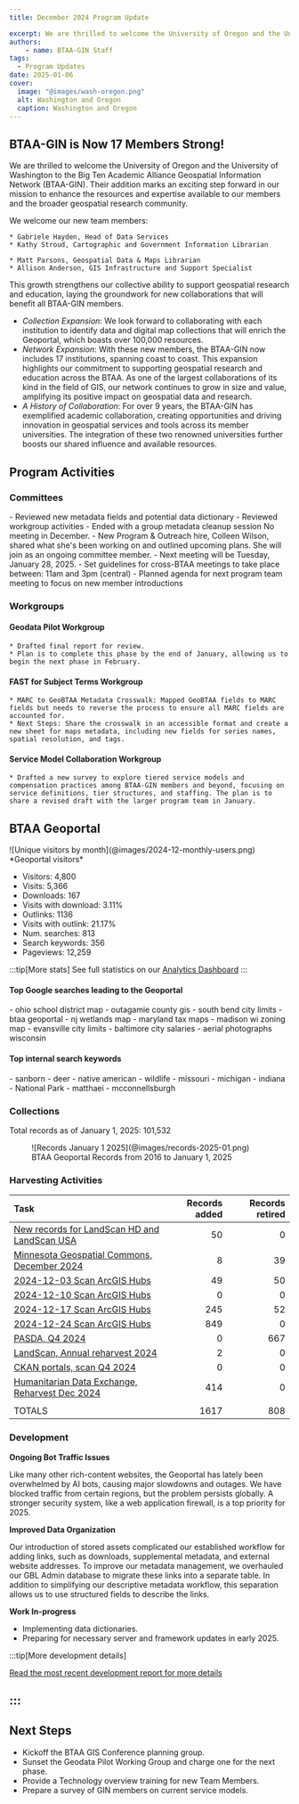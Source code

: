 ```yaml
---
title: December 2024 Program Update

excerpt: We are thrilled to welcome the University of Oregon and the University of Washington to the Big Ten Academic Alliance Geospatial Information Network (BTAA-GIN).
authors:
    - name: BTAA-GIN Staff
tags:
  - Program Updates
date: 2025-01-06
cover: 
  image: "@images/wash-oregon.png"
  alt: Washington and Oregon
  caption: Washington and Oregon
---
```


<div class="monthly-highlight">

## BTAA-GIN is Now 17 Members Strong!


We are thrilled to welcome the University of Oregon and the University of Washington to the Big Ten Academic Alliance Geospatial Information Network (BTAA-GIN). Their addition marks an exciting step forward in our mission to enhance the resources and expertise available to our members and the broader geospatial research community.

We welcome our new team members:  

<CardGrid>

<Card title = "University of Oregon">

	* Gabriele Hayden, Head of Data Services   
	* Kathy Stroud, Cartographic and Government Information Librarian

</Card>

<Card title = "University of Washington">

	* Matt Parsons, Geospatial Data & Maps Librarian  
	* Allison Anderson, GIS Infrastructure and Support Specialist

  </Card>

</CardGrid>

This growth strengthens our collective ability to support geospatial research and education, laying the groundwork for new collaborations that will benefit all BTAA-GIN members.

* *Collection Expansion*: We look forward to collaborating with each institution to identify data and digital map collections that will enrich the Geoportal, which boasts over 100,000 resources.
* *Network Expansion*: With these new members, the BTAA-GIN now includes 17 institutions, spanning coast to coast. This expansion highlights our commitment to supporting geospatial research and education across the BTAA. As one of the largest collaborations of its kind in the field of GIS, our network continues to grow in size and value, amplifying its positive impact on geospatial data and research.
* *A History of Collaboration*: For over 9 years, the BTAA-GIN has exemplified academic collaboration, creating opportunities and driving innovation in geospatial services and tools across its member universities. The integration of these two renowned universities further boosts our shared influence and available resources.


</div>



## Program Activities

### Committees

<CardGrid>
  <Card title="TECHnology">
    - Reviewed new metadata fields and potential data dictionary
    - Reviewed workgroup activities
    - Ended with a group metadata cleanup session
  </Card>

  <Card title="Community Engagement">
    No meeting in December.
  </Card>

  <Card title="Knowledge">
    - New Program & Outreach hire, Colleen Wilson, shared what she's been working on and outlined upcoming plans. She will join as an ongoing committee member.
    - Next meeting will be Tuesday, January 28, 2025.
  </Card>

  <Card title="Coordination">
    - Set guidelines for cross-BTAA meetings to take place between: 11am and 3pm (central)
    - Planned agenda for next program team meeting to focus on new member introductions
  </Card>
</CardGrid>

### Workgroups

<Card>

#### Geodata Pilot Workgroup

	* Drafted final report for review.  
	* Plan is to complete this phase by the end of January, allowing us to begin the next phase in February.

#### FAST for Subject Terms Workgroup

	* MARC to GeoBTAA Metadata Crosswalk: Mapped GeoBTAA fields to MARC fields but needs to reverse the process to ensure all MARC fields are accounted for.  
	* Next Steps: Share the crosswalk in an accessible format and create a new sheet for maps metadata, including new fields for series names, spatial resolution, and tags.

#### Service Model Collaboration Workgroup

	* Drafted a new survey to explore tiered service models and compensation practices among BTAA-GIN members and beyond, focusing on service definitions, tier structures, and staffing. The plan is to share a revised draft with the larger program team in January.
	
	
</Card>



## BTAA Geoportal 

<TwoThirdsLayout>
<div slot="left">
![Unique visitors by month](@images/2024-12-monthly-users.png)
*Geoportal visitors*
</div>
<div slot="right">
<div class="compact-list">

* Visitors: 4,800  
* Visits: 5,366  
* Downloads: 167  
* Visits with download: 3.11%  
* Outlinks: 1136  
* Visits with outlink: 21.17%  
* Num. searches: 813  
* Search keywords: 356  
* Pageviews: 12,259
</div>
</div>
</TwoThirdsLayout>

:::tip[More stats]
See full statistics on our [Analytics Dashboard](https://tableau.umn.edu/t/UL/views/BTAAGeoportalusageMatomo/Monthlycharts?%3Aembed=y&%3AisGuestRedirectFromVizportal=y)
:::

#### Top Google searches leading to the Geoportal
<ChipList class="not-content">
- ohio school district map
- outagamie county gis 
- south bend city limits 
- btaa geoportal
- nj wetlands map
- maryland tax maps
- madison wi zoning map
- evansville city limits
- baltimore city salaries
- aerial photographs wisconsin 

</ChipList>

#### Top internal search keywords
<ChipList class="not-content">
- sanborn 
- deer
- native american  
- wildlife  
- missouri  
- michigan  
- indiana  
- National Park 
- matthaei  
- mcconnellsburgh
</ChipList>

### Collections

<p class="records-total">Total records as of January 1, 2025: 101,532</p>

<figure markdown="span">
  ![Records January 1 2025](@images/records-2025-01.png)
  <figcaption>BTAA Geoportal Records from 2016 to 
January 1, 2025</figcaption>
</figure>


### Harvesting Activities

| Task | Records added | Records retired |
| :---- | -----: | -----: |
| [New records for LandScan HD and LandScan USA](https://github.com/geobtaa/metadata/issues/570) | 50 | 0 |
| [Minnesota Geospatial Commons, December 2024](https://github.com/geobtaa/metadata/issues/719) | 8 | 39 |
| [2024-12-03 Scan ArcGIS Hubs](https://github.com/geobtaa/metadata/issues/735) | 49 | 50 |
| [2024-12-10 Scan ArcGIS Hubs](https://github.com/geobtaa/metadata/issues/736) | 0 | 0 |
| [2024-12-17 Scan ArcGIS Hubs](https://github.com/geobtaa/metadata/issues/737) | 245 | 52 |
| [2024-12-24 Scan ArcGIS Hubs](https://github.com/geobtaa/metadata/issues/740) | 849 | 0 |
| [PASDA, Q4 2024](https://github.com/geobtaa/metadata/issues/741) | 0 | 667 |
| [LandScan, Annual reharvest 2024](https://github.com/geobtaa/metadata/issues/747) | 2 | 0 |
| [CKAN portals, scan Q4 2024](https://github.com/geobtaa/metadata/issues/749) | 0 | 0 |
| [Humanitarian Data Exchange, Reharvest Dec 2024](https://github.com/geobtaa/metadata/issues/750) | 414 | 0 |
|  |  |  |
| TOTALS | 1617 | 808 |

### Development

**Ongoing Bot Traffic Issues**

Like many other rich-content websites, the Geoportal has lately been overwhelmed by AI bots, causing major slowdowns and outages. We have blocked traffic from certain regions, but the problem persists globally. A stronger security system, like a web application firewall, is a top priority for 2025.

**Improved Data Organization**

Our introduction of stored assets complicated our established workflow for adding links, such as downloads, supplemental metadata, and external website addresses. To improve our metadata management, we overhauled our GBL Admin database to migrate these links into a separate table. In addition to simplifying our descriptive metadata workflow, this separation allows us to use structured fields to describe the links.

**Work In-progress**

* Implementing data dictionaries.  
* Preparing for necessary server and framework updates in early 2025.

:::tip[More development details]

[Read the most recent development report for more details](https://docs.google.com/document/d/1S2mSDHVWHLZ6OeLEpNCo82X7fpl0ouBvelxDV7X4p08/edit?usp=sharing)

:::
---

## Next Steps

* Kickoff the BTAA GIS Conference planning group.  
* Sunset the Geodata Pilot Working Group and charge one for the next phase.  
* Provide a Technology overview training for new Team Members.  
* Prepare a survey of GIN members on current service models.

